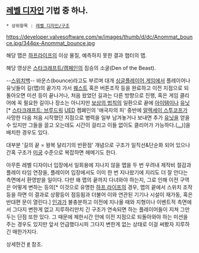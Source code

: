 == [[레벨 디자인]] 기법 중 하나. ==

 * 상위항목 : [[레벨 디자인/구조]]

https://developer.valvesoftware.com/w/images/thumb/d/dc/Anommat_bounce.jpg/344px-Anommat_bounce.jpg

해당 맵은 [[하프라이프]]의 이상 물질, 예측하지 못한 결과 챕터의 맵.

{{{#!html
<iframe width="420" height="315" src="http://www.youtube.com/embed/cMOB2YoKZXI" frameborder="0" allowfullscreen></iframe>
}}}

해당 영상은 [[스타크래프트/캠페인]]의 짐승의 소굴(Den of the Beast).

--[[스위치백]]-- 바운스(bounce)라고도 부르며 대개 [[싱글플레이어 게임]]에서 플레이어나 유닛들이 길(맵)의 끝가지 가서 [[퀘스트]] 혹은 버튼조작 등을 완료하고 이전 지점으로 되돌아오면 미션 등이 끝나거나, 처음 왔었던 길과는 다른 방향으로 진행, 혹은 게임 클리어에 꼭 필요한 길이나 장소는 아니지만 [[보상의 법칙]]의 일환으로 끝에 [[아이템]]이나 [[유닛]][* [[스타크래프트: 브루드워]] [[UED]] 켐폐인의 '애국자의 피' 중반에 [[알렉세이 스투코프]]가 사망한 다음 처음 시작했던 지점으로 병력을 일부 남겨놓거나 보내면 추가 [[유닛]]을 얻을 수 있지만 그들을 끌고 오는데도 시간이 걸리고 이들 없이도 클리어가 가능하다.([[...]])]을 배치한 경우도 있다.

대부분 '길의 끝 = 왕복 달리기의 반환점' 개념으로 구조가 일직선&단순화 되어 있으나 간혹 구조가 [[미궁]] 수준으로 복잡하면 헤메기도 한다.

아무튼 레벨 디자이너 입장에서 일회용에 지나지 않을 맵을 두 번 우려내 제작비 절감과 플레이 타임 연장을, 플레이어 입장에서도 이미 한 번 지나왔기에 지리도 더 잘 안다는 측면에서 환영받을 일이다. 다만 왜 맵의 끝까지 다녀와야 하는지, 그로 인해 이전 구역은 어떻게 변하는 등의[* 이것으로 유명한 [[하프 라이프]]의 경우, 맵의 끝에서 스위치 조작 등을 하면 이 결과로 상황등이 점등됨과 더불어 이와 연관된 기기나 시설이 재가동, 혹은 반대편 문이 열린다.] [[인과]]가 불충분하고 이전에 지나올 때와 지형이나 이벤트적 측면에서 그다지 변한게 없고 지루하리만치 긴 구조가 연속되면 하는 플레이어들이 지쳐 그만두는 단점 또한 있다. 그 때문에 제한시간 안에 이전 지점으로 되돌아와야 하는 미션을 주는 경우도 있지만 앞서 언급했다시피 그다지 변한게 없는 상태로 이걸 써봤자 지루하긴 매한가지다.

상세한건 [https://developer.valvesoftware.com/wiki/Bounce_(level_design) #] 참조.
